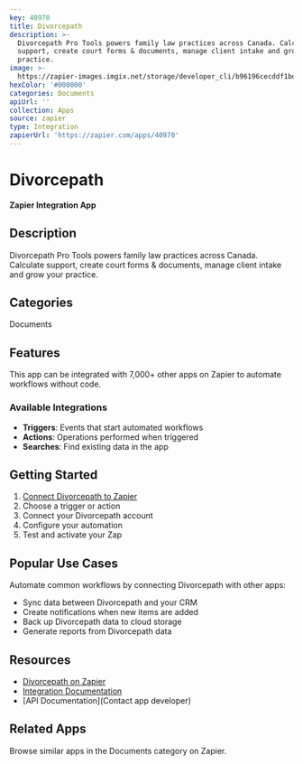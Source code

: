```yaml
---
key: 40970
title: Divorcepath
description: >-
  Divorcepath Pro Tools powers family law practices across Canada. Calculate
  support, create court forms & documents, manage client intake and grow your
  practice.
image: >-
  https://zapier-images.imgix.net/storage/developer_cli/b96196cecddf1bdd563cf279ee9533f6_2.png?auto=format%2Ccompress&ixlib=python-3.0.0&q=50
hexColor: '#000000'
categories: Documents
apiUrl: ''
collection: Apps
source: zapier
type: Integration
zapierUrl: 'https://zapier.com/apps/40970'
---
```

# Divorcepath

**Zapier Integration App**

## Description

Divorcepath Pro Tools powers family law practices across Canada. Calculate support, create court forms & documents, manage client intake and grow your practice.

## Categories

Documents

## Features

This app can be integrated with 7,000+ other apps on Zapier to automate workflows without code.

### Available Integrations

- **Triggers**: Events that start automated workflows
- **Actions**: Operations performed when triggered
- **Searches**: Find existing data in the app

## Getting Started

1. [Connect Divorcepath to Zapier](https://zapier.com/apps/40970)
2. Choose a trigger or action
3. Connect your Divorcepath account
4. Configure your automation
5. Test and activate your Zap

## Popular Use Cases

Automate common workflows by connecting Divorcepath with other apps:

- Sync data between Divorcepath and your CRM
- Create notifications when new items are added
- Back up Divorcepath data to cloud storage
- Generate reports from Divorcepath data

## Resources

- [Divorcepath on Zapier](https://zapier.com/apps/40970)
- [Integration Documentation](https://zapier.com/apps/40970/integrations)
- [API Documentation](Contact app developer)

## Related Apps

Browse similar apps in the Documents category on Zapier.
